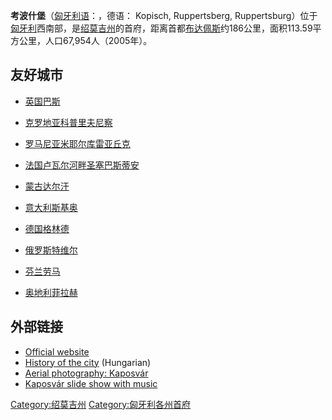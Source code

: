 '''考波什堡'''（[[匈牙利语|匈牙利语]]：'''{{lang|hu|Kaposvár}}'''，德语： Kopisch, Ruppertsberg, Ruppertsburg）位于[[匈牙利|匈牙利]]西南部，是[[绍莫吉州|绍莫吉州]]的首府，距离首都[[布达佩斯|布达佩斯]]约186公里，面积113.59平方公里，人口67,954人（2005年）。

==友好城市==
*{{flagicon|United Kingdom}}[[英国|英国]][[巴斯_(英国)|巴斯]]
*{{flagicon|Croatia}}[[克罗地亚|克罗地亚]][[科普里夫尼察|科普里夫尼察]]
*{{flagicon|Romania}}[[罗马尼亚|罗马尼亚]][[米耶尔库雷亚丘克|米耶尔库雷亚丘克]]
*{{flagicon|France}}[[法国|法国]][[卢瓦尔河畔圣塞巴斯蒂安|卢瓦尔河畔圣塞巴斯蒂安]]
*{{flagicon|Mongolia}}[[蒙古|蒙古]][[达尔汗|达尔汗]]
*{{flagicon|Italy}}[[意大利|意大利]][[斯基奥|斯基奥]]
*{{flagicon|Germany}}[[德国|德国]][[格林德|格林德]]
*{{flagicon|Russia}}[[俄罗斯|俄罗斯]][[特维尔|特维尔]]
*{{flagicon|Finland}}[[芬兰|芬兰]][[劳马|劳马]]
*{{flagicon|Austria}}[[奥地利|奥地利]][[菲拉赫|菲拉赫]]

==外部链接==
* [http://www.kaposvar.hu/ Official website]
* [http://www.igm.hu/kaposvar/ History of the city] {{Wayback|url=http://www.igm.hu/kaposvar/ |date=20050305033925 }} (Hungarian)
* [http://www.civertan.hu/legifoto/legifoto.php?page_level=278 Aerial photography: Kaposvár]
* [http://www.youtube.com/watch?v=qh4f3L_NCqc Kaposvár slide show with music]

{{匈牙利行政區劃}}
{{紹莫吉州}}
{{Authority control}}
{{Hungary-geo-stub}}
[[Category:绍莫吉州|Category:绍莫吉州]]
[[Category:匈牙利各州首府|Category:匈牙利各州首府]]